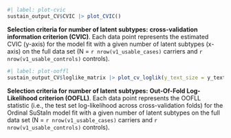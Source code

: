 :::{#suppfig-cvic-1 custom-style="Caption"}

```r
#| label: plot-cvic
sustain_output_CV$CVIC |> plot_CVIC()
```

**Selection criteria for number of latent subtypes:**
**cross-validation information criterion (CVIC)**.
Each data point represents the estimated CVIC (y-axis)
for the model fit with a given number of latent subtypes (x-axis)
on the full data set 
(N = `r nrow(v1_usable_cases)` carriers
and 
`r nrow(v1_usable_controls)` controls).

:::

:::{#suppfig-cvic-2 custom-style="Caption"}

```r
#| label: plot-ooffl
sustain_output_CV$loglike_matrix |> plot_cv_loglik(y_text_size = y_text_size)
```

**Selection criteria for number of latent subtypes:**
**Out-Of-Fold Log-Likelihood criterion (OOFLL)**.
Each data point represents the OOFLL statistic
(i.e., the test set log-likelihood across cross-validation folds)
for the Ordinal SuStaIn model fit with a given number of latent subtypes
on the full data set
(N = `r nrow(v1_usable_cases)` carriers
and 
`r nrow(v1_usable_controls)` controls).
:::
